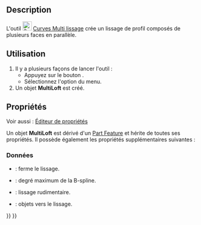 <languages/>

{{Docnav/fr
|[[Curves_ReflectLines/fr|Ligne de réflexion]]
|[[Curves_BlendSurf2/fr|Surface de continuité]]
|[[Curves_Workbench/fr|Atelier Curves]]
|IconL=Curves_ReflectLines.svg
|IconR=Curves_BlendSurf2.svg
|IconC=Curves_workbench_icon.svg
}}

{{GuiCommand/fr
|Name=Curves MultiLoft
|Name/fr=Curves Multi lissage
|MenuLocation=Surfaces → MultiLoft
|Workbenches=[[Curves_Workbench/fr|Curves]]
}}

==Description==

L'outil [[Image:Curves_MultiLoft.svg|24px]] [[Curves_MultiLoft/fr|Curves Multi lissage]] crée un lissage de profil composés de plusieurs faces en parallèle.

<span id="Usage"></span>
==Utilisation==

# Il y a plusieurs façons de lancer l'outil :
#* Appuyez sur le bouton {{Button|[[Image:Curves_MultiLoft.svg|16px]] [[Curves_MultiLoft/fr|MultiLoft]]}}.
#* Sélectionnez l'option {{MenuCommand|Surfaces → [[Image:Curves_MultiLoft.svg|16px]] MultiLoft}} du menu.
# Un objet '''MultiLoft''' est créé.

<span id="Properties"></span>
==Propriétés==

Voir aussi : [[Property_editor/fr|Éditeur de propriétés]]

Un objet '''MultiLoft''' est dérivé d'un [[Part_Feature/fr|Part Feature]] et hérite de toutes ses propriétés. Il possède également les propriétés supplémentaires suivantes :

<span id="Data"></span>
===Données===

{{TitleProperty|Multiloft}}

* {{PropertyData|Closed|Bool}} : ferme le lissage.
* {{PropertyData|MaxDegree|Integer}} : degré maximum de la B-spline.
* {{PropertyData|Ruled|Bool}} : lissage rudimentaire.
* {{PropertyData|Sources|LinkList}} : objets vers le lissage.


{{Docnav/fr
|[[Curves_ReflectLines/fr|Ligne de réflexion]]
|[[Curves_BlendSurf2/fr|Surface de continuité]]
|[[Curves_Workbench/fr|Atelier Curves]]
|IconL=Curves_ReflectLines.svg
|IconR=Curves_BlendSurf2.svg
|IconC=Curves_workbench_icon.svg
}}

{{Curves Tools navi{{#translation:}}}}
{{Userdocnavi{{#translation:}}}}